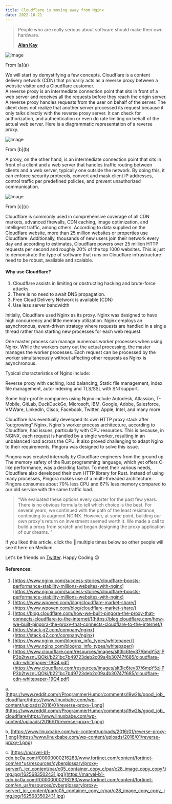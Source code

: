 ```yaml
---
title: Cloudflare is moving away from Nginx
date: 2022-10-21
---
```


> People who are really serious about software should make their own hardware.
>
> [**Alan Kay**](https://www.brainyquote.com/authors/alan-kay-quotes)

<Image
  src="/blogs/medium/0__QqnGe0zcFVmyeKhy.jpg"
  width={600}
  height={600}
  className="mx-auto my-6"
  alt="Image"
/>
<p className="text-center text-sm text-gray-500 dark:text-gray-400 italic">
  From [a](a)
</p>

We will start by demystifying a few concepts. Cloudflare is a content delivery
network (CDN) that primarily acts as a reverse proxy between a website visitor
and a Cloudflare customer.  
A reverse proxy is an intermediate connection point that sits in front of a web
server and receives all the requests before they reach the origin server. A
reverse proxy handles requests from the user on behalf of the server. The
client does not realize that another server processed its request because it
only talks directly with the reverse proxy server. It can check for
authorization, and authentication or even do rate limiting on behalf of the
actual web server. Here is a diagrammatic representation of a reverse proxy.

<Image
  src="/blogs/medium/0__Vuk9eAnYMY4ZkqX9.png"
  width={600}
  height={600}
  className="mx-auto my-6"
  alt="Image"
/>
<p className="text-center text-sm text-gray-500 dark:text-gray-400 italic">
  From [b](b)
</p>

A proxy, on the other hand, is an intermediate connection point that sits in
front of a client and a web server that handles traffic routing between clients
and a web server, typically one outside the network. By doing this, it can
enforce security protocols, convert and mask client IP addresses, control
traffic per predefined policies, and prevent unauthorized communication.

<Image
  src="/blogs/medium/0__DXSOI8l3367sghd__.jpg"
  width={800}
  height={800}
  className="mx-auto my-6"
  alt="Image"
/>
<p className="text-center text-sm text-gray-500 dark:text-gray-400 italic">
  From [c](c)
</p>

Cloudflare is commonly used in comprehensive coverage of all CDN markets,
advanced firewalls, CDN caching, image optimization, and intelligent traffic,
among others. According to data supplied on the Cloudflare website, more than
25 million websites or properties use Cloudflare. Additionally, thousands of
new users join their network every day and according to estimates, Cloudflare
powers over 25 million HTTP requests per second and roughly 20% of the top 1000
websites. This is just to demonstrate the type of software that runs on
Cloudflare infrastructure need to be robust, available and scalable.

#### Why use Cloudflare?

1. Cloudflare assists in limiting or obstructing hacking and brute-force
   attacks.
2. There is no need to await DNS propagation.
3. Free Cloud Delivery Network is available (CDN)
4. Use less server bandwidth

Initially, Cloudflare used Nginx as its proxy. Nginx was designed to have high
concurrency and little memory utilization. Nginx employs an asynchronous,
event-driven strategy where requests are handled in a single thread rather than
starting new processes for each web request.

One master process can manage numerous worker processes when using Nginx. While
the workers carry out the actual processing, the master manages the worker
processes. Each request can be processed by the worker simultaneously without
affecting other requests as Nginx is asynchronous.

Typical characteristics of Nginx include:

Reverse proxy with caching, load balancing, Static file management, index file
management, auto-indexing and TLS/SSL with SNI support.

Some high-profile companies using Nginx include Autodesk, Atlassian, T-Mobile,
GitLab, DuckDuckGo, Microsoft, IBM, Google, Adobe, Salesforce, VMWare,
LinkedIn, Cisco, Facebook, Twitter, Apple, Intel, and many more

Cloudflare has eventually developed its own HTTP proxy stack after
“outgrowing” Nginx. Nginx's worker process architecture, according to
Cloudflare, had issues, particularly with CPU resources. This is because, in
NGINX, each request is handled by a single worker, resulting in an unbalanced
load across the CPU. It also proved challenging to adapt Nginx to their
requirements, Pingora was designed to solve this issue.

Pingora was created internally by Cloudflare engineers from the ground up. The
memory safety of the Rust programming language, which yet offers C-like
performance, was a deciding factor. To meet their various needs, Cloudflare
also developed their own HTTP library for Rust. Instead of using many
processes, Pingora makes use of a multi-threaded architecture. Pingora consumes
about 70% less CPU and 67% less memory compared to our old service with the
same traffic load.

> “We evaluated these options every quarter for the past few years. There is
> no obvious formula to tell which choice is the best. For several years, we
> continued with the path of the least resistance, continuing to augment NGINX.
> However, at some point, building our own proxy's return on investment seemed
> worth it. We made a call to build a proxy from scratch and began designing the
> proxy application of our dreams. ”

If you liked this article, click the 👏 multiple times below so other people
will see it here on Medium.

Let's be friends on [Twitter](https://twitter.com/b1ackd0t). Happy Coding 😉

#### References:

1. [https://www.nginx.com/success-stories/cloudflare-boosts-performance-stability-millions-websites-with-nginx](https://www.nginx.com/success-stories/cloudflare-boosts-performance-stability-millions-websites-with-nginx)
2. [https://www.wpoven.com/blog/cloudflare-market-share/](https://www.wpoven.com/blog/cloudflare-market-share/)
3. [https://blog.cloudflare.com/how-we-built-pingora-the-proxy-that-connects-cloudflare-to-the-internet/](https://blog.cloudflare.com/how-we-built-pingora-the-proxy-that-connects-cloudflare-to-the-internet/)
4. [https://stack.g2.com/company/nginx](https://stack.g2.com/company/nginx)
5. [https://www.nginx.com/blog/nx_info_types/whitepaper/](https://www.nginx.com/blog/nx_info_types/whitepaper/)
6. [https://www.cloudflare.com/resources/images/slt3lc6tev37/6mpY5zjlPP3b2twznUQOki/b221bc7b49723deb2c09a4b30747f685/cloudflare-cdn-whitepaper-19Q4.pdf](https://www.cloudflare.com/resources/images/slt3lc6tev37/6mpY5zjlPP3b2twznUQOki/b221bc7b49723deb2c09a4b30747f685/cloudflare-cdn-whitepaper-19Q4.pdf)

a. [https://www.reddit.com/r/ProgrammerHumor/comments/l9w2ls/good_job_cloudflare/https://www.linuxbabe.com/wp-content/uploads/2016/01/reverse-proxy-1.png](https://www.reddit.com/r/ProgrammerHumor/comments/l9w2ls/good_job_cloudflare/https://www.linuxbabe.com/wp-content/uploads/2016/01/reverse-proxy-1.png)

b[.](https://www.nginx.com/success-stories/cloudflare-boosts-performance-stability-millions-websites-with-nginx) [https://www.linuxbabe.com/wp-content/uploads/2016/01/reverse-proxy-1.png](https://www.linuxbabe.com/wp-content/uploads/2016/01/reverse-proxy-1.png)

c. [https://marvel-b1-cdn.bc0a.com/f00000000216283/www.fortinet.com/content/fortinet-com/en*us/resources/cyberglossary/proxy-server/\_jcr_content/par/c05_container_copy_c/par/c28_image_copy_copy*.img.jpg/1625683502431.jpg](https://marvel-b1-cdn.bc0a.com/f00000000216283/www.fortinet.com/content/fortinet-com/en_us/resources/cyberglossary/proxy-server/_jcr_content/par/c05_container_copy_c/par/c28_image_copy_copy_.img.jpg/1625683502431.jpg)
